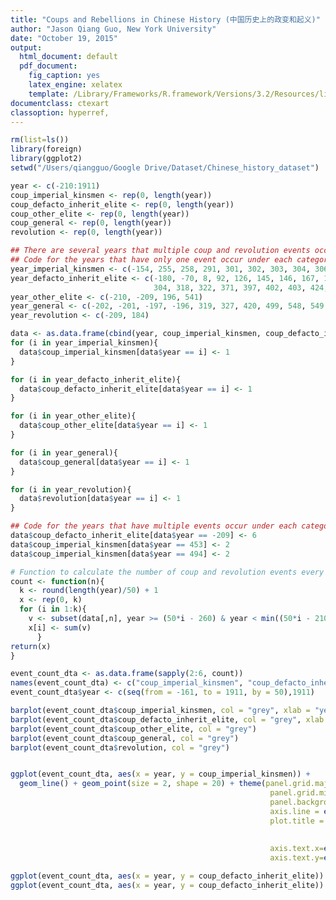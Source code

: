 ```yaml
---
title: "Coups and Rebellions in Chinese History (中国历史上的政变和起义)"
author: "Jason Qiang Guo, New York University"
date: "October 19, 2015"
output:
  html_document: default
  pdf_document:
    fig_caption: yes
    latex_engine: xelatex
    template: /Library/Frameworks/R.framework/Versions/3.2/Resources/library/rticles/rmarkdown/templates/ctex/resources/default.latex
documentclass: ctexart
classoption: hyperref,
---
```


```r
rm(list=ls())
library(foreign)
library(ggplot2)
setwd("/Users/qiangguo/Google Drive/Dataset/Chinese_history_dataset")
```

```r
year <- c(-210:1911)
coup_imperial_kinsmen <- rep(0, length(year))
coup_defacto_inherit_elite <- rep(0, length(year))
coup_other_elite <- rep(0, length(year))
coup_general <- rep(0, length(year))
revolution <- rep(0, length(year))

## There are several years that multiple coup and revolution events occurred
## Code for the years that have only one event occur under each category
year_imperial_kinsmen <- c(-154, 255, 258, 291, 301, 302, 303, 304, 306, 310, 318, 333, 466, 474, 501, 552, 557, 568)
year_defacto_inherit_elite <- c(-180, -70, 8, 92, 126, 145, 146, 167, 168, 190, 197, 220, 249, 251, 254, 255, 257, 260, 265, 290, 
                                304, 318, 322, 371, 397, 402, 403, 424, 479, 500)
year_other_elite <- c(-210, -209, 196, 541)
year_general <- c(-202, -201, -197, -196, 319, 327, 420, 499, 548, 549, 551, 555, 557, 562)
year_revolution <- c(-209, 184)

data <- as.data.frame(cbind(year, coup_imperial_kinsmen, coup_defacto_inherit_elite, coup_other_elite, coup_general, revolution))
for (i in year_imperial_kinsmen){
  data$coup_imperial_kinsmen[data$year == i] <- 1
}

for (i in year_defacto_inherit_elite){
  data$coup_defacto_inherit_elite[data$year == i] <- 1
}

for (i in year_other_elite){
  data$coup_other_elite[data$year == i] <- 1
}

for (i in year_general){
  data$coup_general[data$year == i] <- 1
}

for (i in year_revolution){
  data$revolution[data$year == i] <- 1
}

## Code for the years that have multiple events occur under each category
data$coup_defacto_inherit_elite[data$year == -209] <- 6
data$coup_imperial_kinsmen[data$year == 453] <- 2
data$coup_imperial_kinsmen[data$year == 494] <- 2

# Function to calculate the number of coup and revolution events every 50 years
count <- function(n){
  k <- round(length(year)/50) + 1
  x <- rep(0, k)
  for (i in 1:k){
    v <- subset(data[,n], year >= (50*i - 260) & year < min((50*i - 210), 1912))
    x[i] <- sum(v)
      }  
return(x)
}    

event_count_dta <- as.data.frame(sapply(2:6, count))
names(event_count_dta) <- c("coup_imperial_kinsmen", "coup_defacto_inherit_elite", "coup_other_elite", "coup_general", "revolution")
event_count_dta$year <- c(seq(from = -161, to = 1911, by = 50),1911)

```

```r
barplot(event_count_dta$coup_imperial_kinsmen, col = "grey", xlab = "year", ylab = "number of coups", main = "number of coups by imperial kinsmen every 50 years")
barplot(event_count_dta$coup_defacto_inherit_elite, col = "grey", xlab = "year", ylab = "number of coups", main = "Coups by elites with pedigree every 50 years")
barplot(event_count_dta$coup_other_elite, col = "grey")
barplot(event_count_dta$coup_general, col = "grey")
barplot(event_count_dta$revolution, col = "grey")


ggplot(event_count_dta, aes(x = year, y = coup_imperial_kinsmen)) +
  geom_line() + geom_point(size = 2, shape = 20) + theme(panel.grid.major = element_blank(),
                                                          panel.grid.minor = element_blank(),
                                                          panel.background = element_blank(),
                                                          axis.line = element_line(colour = "black"),
                                                          plot.title = element_text(family="Times",
                                                                                    face = "bold",
                                                                                    colour="black"),
                                                          axis.text.x=element_text(colour="black"),
                                                          axis.text.y=element_text(colour="black"))

ggplot(event_count_dta, aes(x = year, y = coup_defacto_inherit_elite)) + geom_bar(stat = "identity")
ggplot(event_count_dta, aes(x = year, y = coup_defacto_inherit_elite)) + geom_line()
```


